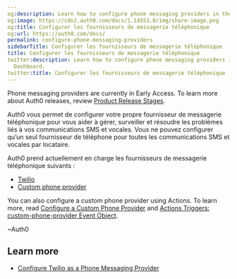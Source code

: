 ```yaml
---
og:description: Learn how to configure phone messaging providers in the Auth0 Dashboard.
og:image: https://cdn2.auth0.com/docs/1.14553.0/img/share-image.png
og:title: Configurer les fournisseurs de messagerie téléphonique
og:url: https://auth0.com/docs/
permalink: configure-phone-messaging-providers
sidebarTitle: Configurer les fournisseurs de messagerie téléphonique
title: Configurer les fournisseurs de messagerie téléphonique
twitter:description: Learn how to configure phone messaging providers in the Auth0
  Dashboard.
twitter:title: Configurer les fournisseurs de messagerie téléphonique
---
```


<Callout icon="file-lines" color="#0EA5E9" iconType="regular">

Phone messaging providers are currently in Early Access. To learn more about Auth0 releases, review [Product Release Stages](/docs/troubleshoot/product-lifecycle/product-release-stages).

</Callout>

Auth0 vous permet de configurer votre propre fournisseur de messagerie téléphonique pour vous aider à gérer, surveiller et résoudre les problèmes liés à vos communications SMS et vocales. Vous ne pouvez configurer qu’un seul fournisseur de téléphone pour toutes les communications SMS et vocales par locataire.

Auth0 prend actuellement en charge les fournisseurs de messagerie téléphonique suivants :

* [Twilio](/docs/customize/phone-messages/configure-phone-messaging-providers/configure-twilio-as-a-phone-messaging-provider)
* [Custom phone provider](/docs/customize/phone-messages/configure-phone-messaging-providers/configure-a-custom-phone-provider)

You can also configure a custom phone provider using Actions. To learn more, read [Configure a Custom Phone Provider](/docs/customize/phone-messages/configure-phone-messaging-providers/configure-a-custom-phone-provider) and [Actions Triggers: custom-phone-provider Event Object](/docs/customize/phone-messages/configure-phone-messaging-providers/configure-a-custom-phone-provider/actions-triggers-custom-phone-provider-event-object).

~Auth0

## Learn more

* [Configure Twilio as a Phone Messaging Provider](/docs/customize/phone-messages/configure-phone-messaging-providers/configure-twilio-as-a-phone-messaging-provider)